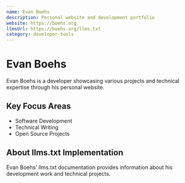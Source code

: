 ```yaml
---
name: Evan Boehs
description: Personal website and development portfolio
website: https://boehs.org
llmsUrl: https://boehs.org/llms.txt
category: developer-tools
---
```


# Evan Boehs

Evan Boehs is a developer showcasing various projects and technical expertise through his personal website.

## Key Focus Areas

- Software Development
- Technical Writing
- Open Source Projects

## About llms.txt Implementation

Evan Boehs' llms.txt documentation provides information about his development work and technical projects.
